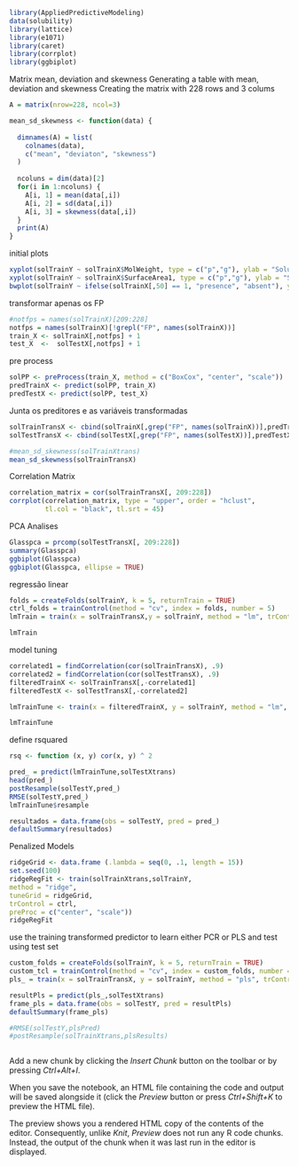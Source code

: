 ```r
library(AppliedPredictiveModeling)
data(solubility)
library(lattice)
library(e1071)
library(caret)
library(corrplot)
library(ggbiplot)
```

Matrix mean, deviation and skewness
Generating a table with mean, deviation and skewness
Creating the matrix with 228 rows and 3 colums

```r
A = matrix(nrow=228, ncol=3)

mean_sd_skewness <- function(data) {
  
  dimnames(A) = list(
    colnames(data),
    c("mean", "deviaton", "skewness")
  )
  
  ncoluns = dim(data)[2]
  for(i in 1:ncoluns) {
    A[i, 1] = mean(data[,i])
    A[i, 2] = sd(data[,i])
    A[i, 3] = skewness(data[,i])
  }
  print(A)
}

```


initial plots

```r
xyplot(solTrainY ~ solTrainX$MolWeight, type = c("p","g"), ylab = "Solubility", xlab = "Mol Weight")
xyplot(solTrainY ~ solTrainX$SurfaceArea1, type = c("p","g"), ylab = "Solubility", xlab = "Surface Area 1")
bwplot(solTrainY ~ ifelse(solTrainX[,50] == 1, "presence", "absent"), ylab = "Solubility")
```


transformar apenas os FP

```r
#notfps = names(solTrainX)[209:228]
notfps = names(solTrainX)[!grepl("FP", names(solTrainX))]
train_X <- solTrainX[,notfps] + 1
test_X  <-  solTestX[,notfps] + 1
```

pre process

```r
solPP <- preProcess(train_X, method = c("BoxCox", "center", "scale"))
predTrainX <- predict(solPP, train_X)
predTestX <- predict(solPP, test_X)
```



Junta os preditores e as variáveis transformadas

```r
solTrainTransX <- cbind(solTrainX[,grep("FP", names(solTrainX))],predTrainX)
solTestTransX <- cbind(solTestX[,grep("FP", names(solTestX))],predTestX)

```


```r
#mean_sd_skewness(solTrainXtrans)
mean_sd_skewness(solTrainTransX)
```

Correlation Matrix

```r
correlation_matrix = cor(solTrainTransX[, 209:228])
corrplot(correlation_matrix, type = "upper", order = "hclust", 
         tl.col = "black", tl.srt = 45)
```

PCA Analises

```r
Glasspca = prcomp(solTestTransX[, 209:228])
summary(Glasspca)
ggbiplot(Glasspca)
ggbiplot(Glasspca, ellipse = TRUE)
```


regressão linear

```r

folds = createFolds(solTrainY, k = 5, returnTrain = TRUE)
ctrl_folds = trainControl(method = "cv", index = folds, number = 5)
lmTrain = train(x = solTrainTransX,y = solTrainY, method = "lm", trControl = ctrl_folds, preProcess = c("BoxCox"))

lmTrain

```



model tuning

```r
correlated1 = findCorrelation(cor(solTrainTransX), .9)
correlated2 = findCorrelation(cor(solTestTransX), .9)
filteredTrainX <- solTrainTransX[,-correlated1]
filteredTestX <- solTestTransX[,-correlated2]

lmTrainTune <- train(x = filteredTrainX, y = solTrainY, method = "lm", trControl = ctrl_folds)

lmTrainTune
```


define rsquared

```r
rsq <- function (x, y) cor(x, y) ^ 2
```



```r
pred_ = predict(lmTrainTune,solTestXtrans)
head(pred_)
postResample(solTestY,pred_)
RMSE(solTestY,pred_)
lmTrainTune$resample
```



```r
resultados = data.frame(obs = solTestY, pred = pred_)
defaultSummary(resultados)
```

Penalized Models

```r
ridgeGrid <- data.frame (.lambda = seq(0, .1, length = 15))
set.seed(100)
ridgeRegFit <- train(solTrainXtrans,solTrainY,
method = "ridge",
tuneGrid = ridgeGrid,
trControl = ctrl,
preProc = c("center", "scale"))
ridgeRegFit
```


use the training transformed predictor to learn either PCR or PLS and test using test set

```r
custom_folds = createFolds(solTrainY, k = 5, returnTrain = TRUE)
custom_tcl = trainControl(method = "cv", index = custom_folds, number = 5)
pls_ = train(x = solTrainTransX, y = solTrainY, method = "pls", trControl = custom_tcl, preProcess =  c("BoxCox"), tuneLength = 5)

resultPls = predict(pls_,solTestXtrans)
frame_pls = data.frame(obs = solTestY, pred = resultPls)
defaultSummary(frame_pls)

#RMSE(solTestY,plsPred)
#postResample(solTrainXtrans,plsResults)


```

```r


```



Add a new chunk by clicking the *Insert Chunk* button on the toolbar or by pressing *Ctrl+Alt+I*.

When you save the notebook, an HTML file containing the code and output will be saved alongside it (click the *Preview* button or press *Ctrl+Shift+K* to preview the HTML file).

The preview shows you a rendered HTML copy of the contents of the editor. Consequently, unlike *Knit*, *Preview* does not run any R code chunks. Instead, the output of the chunk when it was last run in the editor is displayed.
